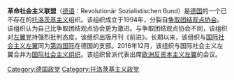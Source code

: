 '''革命社会主义联盟'''（[[德语|德语]]：Revolutionär Sozialistischen Bund）是[[德国|德国]]的一个已不存在的[[托洛茨基主义|托洛茨基主义]]组织。该组织成立于1994年，分裂自[[争取团结观点协会|争取团结观点协会]]。该组织认为自己比争取团结观点协会更为激进。与争取团结观点协会不同，该组织对[[左翼党_(德国)|左翼党]]持强烈批判态度。该组织出版月刊《前进》。长期以来，该组织与[[国际社会主义左翼|国际社会主义左翼]]同为[[第四国际|第四国际]]在德国的支部。2016年12月，该组织与国际社会主义左翼合并为[[国际社会主义组织_(德国)|国际社会主义组织]]。该组织曾派代表出席[[欧洲反资本主义左翼|欧洲反资本主义左翼]]的会议。

[[Category:德国政党|Category:德国政党]]
[[Category:托洛茨基主义政党|Category:托洛茨基主义政党]]